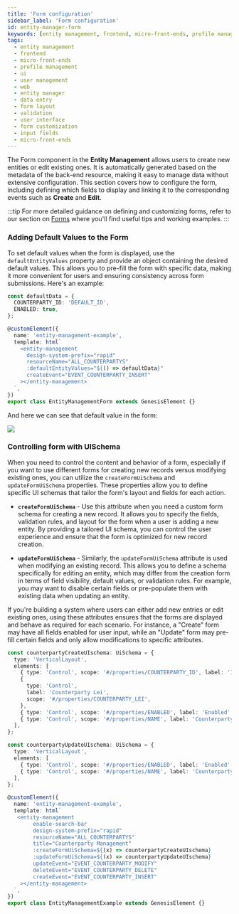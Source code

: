 ```yaml
---
title: 'Form configuration'
sidebar_label: 'Form configuration'
id: entity-manager-form
keywords: [entity management, frontend, micro-front-ends, profile management, ui, user management, web]
tags:
  - entity management
  - frontend
  - micro-front-ends
  - profile management
  - ui
  - user management
  - web
  - entity manager
  - data entry
  - form layout
  - validation
  - user interface
  - form customization
  - input fields
  - micro-front-ends
---
```



The Form component in the **Entity Management** allows users to create new entities or edit existing ones. It is automatically generated based on the metadata of the back-end resource, making it easy to manage data without extensive configuration. This section covers how to configure the form, including defining which fields to display and linking it to the corresponding events such as **Create** and **Edit**.

:::tip
For more detailed guidance on defining and customizing forms, refer to our section on [Forms](../../007_forms/002_smart-forms/index.mdx) where you'll find useful tips and working examples. 
:::

### Adding Default Values to the Form

To set default values when the form is displayed, use the `defaultEntityValues` property and provide an object containing the desired default values. This allows you to pre-fill the form with specific data, making it more convenient for users and ensuring consistency across form submissions. Here's an example:

```typescript
const defaultData = {
  COUNTERPARTY_ID: 'DEFAULT_ID',
  ENABLED: true,
};

@customElement({
  name: 'entity-management-example',
  template: html`
    <entity-management
      design-system-prefix="rapid"
      resourceName="ALL_COUNTERPARTYS"
      :defaultEntityValues="${() => defaultData}"
      createEvent="EVENT_COUNTERPARTY_INSERT"
    ></entity-management>
  `,
})
export class EntityManagementForm extends GenesisElement {}
```

And here we can see that default value in the form:

![](/img/default-value-form.png)

### Controlling form with UISchema

When you need to control the content and behavior of a form, especially if you want to use different forms for creating new records versus modifying existing ones, you can utilize the `createFormUiSchema` and `updateFormUiSchema` properties. These properties allow you to define specific UI schemas that tailor the form's layout and fields for each action.

- **`createFormUiSchema`** - Use this attribute when you need a custom form schema for creating a new record. It allows you to specify the fields, validation rules, and layout for the form when a user is adding a new entity. By providing a tailored UI schema, you can control the user experience and ensure that the form is optimized for new record creation.

- **`updateFormUiSchema`** - Similarly, the `updateFormUiSchema` attribute is used when modifying an existing record. This allows you to define a schema specifically for editing an entity, which may differ from the creation form in terms of field visibility, default values, or validation rules. For example, you may want to disable certain fields or pre-populate them with existing data when updating an entity.

If you're building a system where users can either add new entries or edit existing ones, using these attributes ensures that the forms are displayed and behave as required for each scenario. For instance, a "Create" form may have all fields enabled for user input, while an "Update" form may pre-fill certain fields and only allow modifications to specific attributes.

```typescript
const counterpartyCreateUIschema: UiSchema = {
  type: 'VerticalLayout',
  elements: [
    { type: 'Control', scope: '#/properties/COUNTERPARTY_ID', label: 'Id' },
    {
      type: 'Control',
      label: 'Counterparty Lei',
      scope: '#/properties/COUNTERPARTY_LEI',
    },
    { type: 'Control', scope: '#/properties/ENABLED', label: 'Enabled' },
    { type: 'Control', scope: '#/properties/NAME', label: 'Counterparty Name' },
  ],
};

const counterpartyUpdateUIschema: UiSchema = {
  type: 'VerticalLayout',
  elements: [
    { type: 'Control', scope: '#/properties/ENABLED', label: 'Enabled' },
    { type: 'Control', scope: '#/properties/NAME', label: 'Counterparty Name' },
  ],
};

@customElement({
  name: 'entity-management-example',
  template: html`
   <entity-management
        enable-search-bar
        design-system-prefix="rapid"
        resourceName="ALL_COUNTERPARTYS"
        title="Counterparty Management"
        :createFormUiSchema=${(x) => counterpartyCreateUIschema}
        :updateFormUiSchema=${(x) => counterpartyUpdateUIschema}
        updateEvent="EVENT_COUNTERPARTY_MODIFY"
        deleteEvent="EVENT_COUNTERPARTY_DELETE"
        createEvent="EVENT_COUNTERPARTY_INSERT"
    ></entity-management>
  `,
})
export class EntityManagementExample extends GenesisElement {}
```


